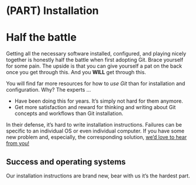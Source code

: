 # (PART) Installation {-} 

# Half the battle {#install-intro .unnumbered}

Getting all the necessary software installed, configured, and playing nicely
together is honestly half the battle when first adopting Git. Brace yourself for
some pain. The upside is that you can give yourself a pat on the back once you
get through this. And you __WILL__ get through this.

You will find far more resources for how to *use Git* than for installation and
configuration. Why? The experts ...

  * Have been doing this for years. It's simply not hard for them anymore.
  * Get more satisfaction and reward for thinking and writing about Git concepts and workflows than Git installation.

In their defense, it's hard to write installation instructions. Failures can be
specific to an individual OS or even individual computer. If you have some new
problem and, especially, the corresponding solution, 
[we'd love to hear from you!](https://github.com/ibecav/ctdph_playground/issues)

## Success and operating systems {-}

<style type="text/css">
#success-and-operating-systems table {
  width: auto;
}
</style>

Our installation instructions are brand new, bear with us it's the hardest
part.
